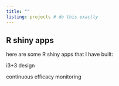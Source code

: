 ```yaml
---
title: ""  
listing: projects # do this exactly
---
```


## R shiny apps

here are some R shiny apps that I have built:

i3+3 design

continuous efficacy monitoring 
